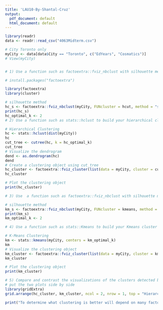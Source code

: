 ```yaml
---
title: 'LAU10-By-Shantal-Cruz'
output:
  pdf_document: default
  html_document: default
---
```


```r
library(readr)
data <- readr::read_csv("4063Midterm.csv")

# City Toronto only
myCity <- data[data$City == "Toronto", c("EdYears", "Cosmatics")]
# View(myCity)


# 1) Use a function such as factoextra::fviz_nbclust with silhouette method to identify the optimum number of clusters of customers that can be identified in your data if you wanted to use Hierarchical Clustering?

# install.packages("factoextra")

library(factoextra)
library(cluster)

# silhouette method
hc_s <- factoextra::fviz_nbclust(myCity, FUNcluster = hcut, method = "silhouette")
print(hc_s)
hc_optimal_k <- 2
# 2) Use a function such as stats::hclust to build your hierarchical cluster model and use factoextra::fviz_cluster to visualize the optimum number of clusters you identified above.

# Hierarchical Clustering
hc <- stats::hclust(dist(myCity))
hc
cut_tree <- cutree(hc, k = hc_optimal_k)
cut_tree
# Visualize the dendrogram
dend <- as.dendrogram(hc)
dend
# Create a clustering object using cut_tree
hc_cluster <- factoextra::fviz_cluster(list(data = myCity, cluster = cut_tree))
hc_cluster

# Plot the clustering object
print(hc_cluster)

# 3) Use  a function such as factoextra::fviz_nbclust with silhouette method to identify the optimum number of clusters of customers that can be identified in your data if you wanted to use K-Means Clustering?

# silhouette method
km_s <- factoextra::fviz_nbclust(myCity, FUNcluster = kmeans, method = "silhouette")
print(km_s)
km_optimal_k <- 2

# 4) Use a function such as stats::Kmeans to build your Kmeans cluster model and use factoextra::fviz_cluster to visualize the optimum number of clusters you identified above.

# K-Means Clustering
km <- stats::kmeans(myCity, centers = km_optimal_k)
km
# Visualize the clustering object
km_cluster <- factoextra::fviz_cluster(list(data = myCity, cluster = km$cluster))
km_cluster

# Plot the clustering object
print(km_cluster)

# 5) Compare and contrast the visualizations of the clusters detected by two Machine Learning models. Which one has done a better job in clustering?
# put the two plots side by side
library(gridExtra)
grid.arrange(hc_cluster, km_cluster, ncol = 2, nrow = 1, top = "Hierarchical Clustering vs. K-Means Clustering", left = "Hierarchical Clustering", right = "K-Means Clustering")

print("To determine what clustering is better will depend on many factors. We can quantitatively use different metrics that measure how separate and distinct the clusters are. We can also visually see what clustering makes more sense. In this scenario, both are very similar. However, I would say that the Hierarchical Clustering is better because it is more distinct and separate. K-Means Clustering on the other hand is more balanced and has a more even distribution between the two optimal groups.")
```